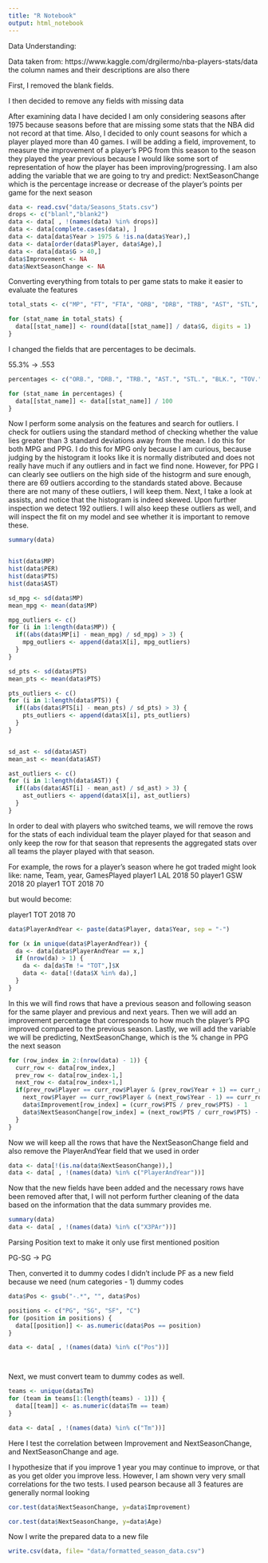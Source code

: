 ```yaml
---
title: "R Notebook"
output: html_notebook
---
```


Data Understanding:

Data taken from: https://www.kaggle.com/drgilermo/nba-players-stats/data
the column names and their descriptions are also there

First, I removed the blank fields.

I then decided to remove any fields with missing data


After examining data I have decided I am only considering seasons after 1975 because seasons before that are missing some stats that the NBA did not record at that time.  Also, I decided to only count seasons for which a player played more than 40 games.  I will be adding a field, improvement, to measure the improvement of a player's PPG from this season to the season they played the year previous because I would like some sort of representation of how the player has been improving/progressing.  I am also adding the variable that we are going to try and predict:
NextSeasonChange which is the percentage increase or decrease of the player's points per game for
the next season



```r
data <- read.csv("data/Seasons_Stats.csv")
drops <- c("blanl","blank2")
data <- data[ , !(names(data) %in% drops)]
data <- data[complete.cases(data), ]
data <- data[data$Year > 1975 & !is.na(data$Year),]
data <- data[order(data$Player, data$Age),]
data <- data[data$G > 40,]
data$Improvement <- NA
data$NextSeasonChange <- NA
```


Converting everything from totals to per game stats to make it easier to evaluate the features


```r

total_stats <- c("MP", "FT", "FTA", "ORB", "DRB", "TRB", "AST", "STL", "BLK", "TOV", "PF", "PTS", "FG", "FGA", "X2P", "X2PA", "X3P", "X3PA")

for (stat_name in total_stats) {
  data[[stat_name]] <- round(data[[stat_name]] / data$G, digits = 1)
}

```

I changed the fields that are percentages to be decimals.

55.3% -> .553

```r
percentages <- c("ORB.", "DRB.", "TRB.", "AST.", "STL.", "BLK.", "TOV.", "USG.")

for (stat_name in percentages) {
  data[[stat_name]] <- data[[stat_name]] / 100
}

```


Now I perform some analysis on the features and search for outliers.  I check for outliers using
the standard method of checking whether the value lies greater than 3 standard deviations away 
from the mean.  I do this for both MPG and PPG.  I do this for MPG only because I am curious, because judging by the histogram it looks like it is normally distributed and does not really have much if any outliers and in fact we find none.  However, for PPG I can clearly see outliers on the high side of the histogrm and sure enough, there are 69 outliers according to the standards stated above.  Because there are not many of these outliers, I will keep them.  Next, I take a look at assists, and notice that the histogram is indeed skewed.  Upon further inspection we detect 192 outliers.  I will also keep these outliers as well, and will inspect the fit on my model and see whether it is important to remove these.
```r

summary(data)


hist(data$MP)
hist(data$PER)
hist(data$PTS)
hist(data$AST)

sd_mpg <- sd(data$MP)
mean_mpg <- mean(data$MP)

mpg_outliers <- c()
for (i in 1:length(data$MP)) {
  if((abs(data$MP[i] - mean_mpg) / sd_mpg) > 3) {
    mpg_outliers <- append(data$X[i], mpg_outliers)
  }
}

sd_pts <- sd(data$PTS)
mean_pts <- mean(data$PTS)

pts_outliers <- c()
for (i in 1:length(data$PTS)) {
  if((abs(data$PTS[i] - mean_pts) / sd_pts) > 3) {
    pts_outliers <- append(data$X[i], pts_outliers)
  }
}


sd_ast <- sd(data$AST)
mean_ast <- mean(data$AST)

ast_outliers <- c()
for (i in 1:length(data$AST)) {
  if((abs(data$AST[i] - mean_ast) / sd_ast) > 3) {
    ast_outliers <- append(data$X[i], ast_outliers)
  }
}

```




In order to deal with players who switched teams, we will remove the rows for the stats
of each individual team the player played for that season and only keep the row for that season that represents
the aggregated stats over all teams the player played with that season.

For example, the rows for a player's season where he got traded might look like:
name, Team, year, GamesPlayed
player1 LAL 2018 50
player1 GSW 2018 20
player1 TOT 2018 70

but would become:

player1 TOT 2018 70

```r

data$PlayerAndYear <- paste(data$Player, data$Year, sep = "-")

for (x in unique(data$PlayerAndYear)) {
  da <- data[data$PlayerAndYear == x,]
  if (nrow(da) > 1) {
    da <- da[da$Tm != "TOT",]$X
    data <- data[!(data$X %in% da),]
  }
}

```


In this we will find rows that have a previous season and following season for the same player and
previous and next years.  Then we will add an improvement percentage that corresponds to how much 
the player's PPG improved compared to the previous season.  Lastly, we will add the variable we will be predicting, NextSeasonChange, which is the % change in PPG the next season


```r

for (row_index in 2:(nrow(data) - 1)) {
  curr_row <- data[row_index,]
  prev_row <- data[row_index-1,]
  next_row <- data[row_index+1,]
  if(prev_row$Player == curr_row$Player & (prev_row$Year + 1) == curr_row$Year & 
    next_row$Player == curr_row$Player & (next_row$Year - 1) == curr_row$Year) {
    data$Improvement[row_index] = (curr_row$PTS / prev_row$PTS) - 1
    data$NextSeasonChange[row_index] = (next_row$PTS / curr_row$PTS) - 1
  }
}
```

Now we will keep all the rows that have the NextSeasonChange field and also remove the PlayerAndYear
field that we used in order 

```r

data <- data[!(is.na(data$NextSeasonChange)),]
data <- data[ , !(names(data) %in% c("PlayerAndYear"))]

```


Now that the new fields have been added and the necessary rows have been removed after that, I will not perform further cleaning of the data based on the information that the data summary provides me.


```r
summary(data)
data <- data[ , !(names(data) %in% c("X3PAr"))]
```


Parsing Position text to make it only use first mentioned position

PG-SG -> PG

Then, converted it to dummy codes
I didn't include PF as a new field because we need (num categories - 1) dummy codes

```r

data$Pos <- gsub("-.*", "", data$Pos)

positions <- c("PG", "SG", "SF", "C")
for (position in positions) {
  data[[position]] <- as.numeric(data$Pos == position)
}

data <- data[ , !(names(data) %in% c("Pos"))]




```




Next, we must convert team to dummy codes as well.


```r
teams <- unique(data$Tm)
for (team in teams[1:(length(teams) - 1)]) {
  data[[team]] <- as.numeric(data$Tm == team)
}

data <- data[ , !(names(data) %in% c("Tm"))]

```


Here I test the correlation between Improvement and NextSeasonChange, and NextSeasonChange and age.

I hypothesize that if you improve 1 year you may continue to improve, or that as you get older 
you improve less.  However, I am shown very very small correlations for the two tests.  I used pearson because all 3 features are generally normal looking

```r

cor.test(data$NextSeasonChange, y=data$Improvement)

cor.test(data$NextSeasonChange, y=data$Age)

```


Now I write the prepared data to a new file

```r
write.csv(data, file= "data/formatted_season_data.csv")
```



